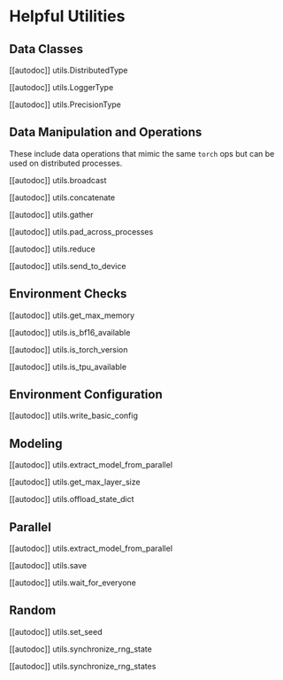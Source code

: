 <!--Copyright 2021 The HuggingFace Team. All rights reserved.

Licensed under the Apache License, Version 2.0 (the "License"); you may not use this file except in compliance with
the License. You may obtain a copy of the License at

http://www.apache.org/licenses/LICENSE-2.0

Unless required by applicable law or agreed to in writing, software distributed under the License is distributed on
an "AS IS" BASIS, WITHOUT WARRANTIES OR CONDITIONS OF ANY KIND, either express or implied. See the License for the
specific language governing permissions and limitations under the License.
-->

# Helpful Utilities

## Data Classes

[[autodoc]] utils.DistributedType

[[autodoc]] utils.LoggerType

[[autodoc]] utils.PrecisionType

## Data Manipulation and Operations

These include data operations that mimic the same `torch` ops but can be used on distributed processes.

[[autodoc]] utils.broadcast

[[autodoc]] utils.concatenate

[[autodoc]] utils.gather

[[autodoc]] utils.pad_across_processes

[[autodoc]] utils.reduce

[[autodoc]] utils.send_to_device

## Environment Checks

[[autodoc]] utils.get_max_memory

[[autodoc]] utils.is_bf16_available

[[autodoc]] utils.is_torch_version

[[autodoc]] utils.is_tpu_available

## Environment Configuration

[[autodoc]] utils.write_basic_config

## Modeling

[[autodoc]] utils.extract_model_from_parallel

[[autodoc]] utils.get_max_layer_size

[[autodoc]] utils.offload_state_dict


## Parallel

[[autodoc]] utils.extract_model_from_parallel

[[autodoc]] utils.save

[[autodoc]] utils.wait_for_everyone


## Random

[[autodoc]] utils.set_seed

[[autodoc]] utils.synchronize_rng_state

[[autodoc]] utils.synchronize_rng_states